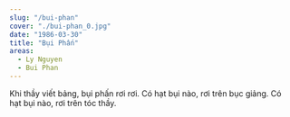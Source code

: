 ```yaml
---
slug: "/bui-phan"
cover: "./bui-phan_0.jpg"
date: "1986-03-30"
title: "Bụi Phấn"
areas:
  - Ly Nguyen
  - Bui Phan
---
```


Khi thầy viết bảng, bụi phấn rơi rơi. Có hạt bụi nào, rơi trên bục giảng. Có hạt bụi nào, rơi trên tóc thầy.